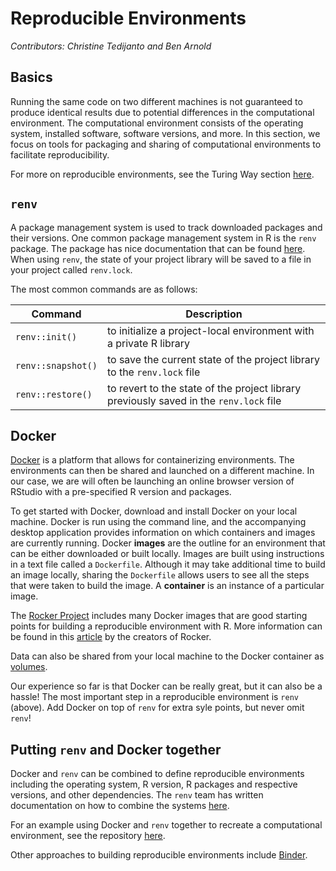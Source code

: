 # Reproducible Environments

*Contributors: Christine Tedijanto and Ben Arnold*

## Basics

Running the same code on two different machines is not guaranteed to produce identical results due to potential differences in the computational environment. The computational environment consists of the operating system, installed software, software versions, and more. In this section, we focus on tools for packaging and sharing of computational environments to facilitate reproducibility.

For more on reproducible environments, see the Turing Way section [here](https://the-turing-way.netlify.app/reproducible-research/renv.html).

## `renv` {#renv}

A package management system is used to track downloaded packages and their versions. One common package management system in R is the `renv` package. The package has nice documentation that can be found [here](https://rstudio.github.io/renv/articles/renv.html). When using `renv`, the state of your project library will be saved to a file in your project called `renv.lock`.

The most common commands are as follows:

+------------------------+----------------------------------------------------------------------------------------+
| Command                | Description                                                                            |
+========================+========================================================================================+
| `renv::init()`         | to initialize a project-local environment with a private R library                     |
+------------------------+----------------------------------------------------------------------------------------+
| `renv::snapshot()`     | to save the current state of the project library to the `renv.lock` file               |
+------------------------+----------------------------------------------------------------------------------------+
| `renv::restore()`      | to revert to the state of the project library previously saved in the `renv.lock` file |
+------------------------+----------------------------------------------------------------------------------------+

## Docker

[Docker](https://docs.docker.com/) is a platform that allows for containerizing environments. The environments can then be shared and launched on a different machine. In our case, we are will often be launching an online browser version of RStudio with a pre-specified R version and packages. 

To get started with Docker, download and install Docker on your local machine. Docker is run using the command line, and the accompanying desktop application provides information on which containers and images are currently running. Docker **images** are the outline for an environment that can be either downloaded or built locally. Images are built using instructions in a text file called a `Dockerfile`. Although it may take additional time to build an image locally, sharing the `Dockerfile` allows users to see all the steps that were taken to build the image. A **container** is an instance of a particular image.

The [Rocker Project](https://www.rocker-project.org/) includes many Docker images that are good starting points for building a reproducible environment with R. More information can be found in this [article](https://journal.r-project.org/archive/2017/RJ-2017-065/RJ-2017-065.pdf) by the creators of Rocker.

Data can also be shared from your local machine to the Docker container as [volumes](https://docs.docker.com/storage/volumes/).

Our experience so far is that Docker can be really great, but it can also be a hassle!  The most important step in a reproducible environment is `renv` (above). Add Docker on top of `renv` for extra syle points, but never omit `renv`!


## Putting `renv` and Docker together

Docker and `renv` can be combined to define reproducible environments including the operating system, R version, R packages and respective versions, and other dependencies. The `renv` team has written documentation on how to combine the systems [here](https://rstudio.github.io/renv/articles/docker.html).

For an example using Docker and `renv` together to recreate a computational environment, see the repository [here](https://github.com/proctor-ucsf/trachoma-sero-transmission).

Other approaches to building reproducible environments include [Binder](https://mybinder.org/). 
